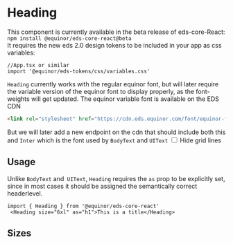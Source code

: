 
<Meta of={ComponentStories} />

# Heading
This component is currently available in the beta release of eds-core-React: <br />
`npm install @equinor/eds-core-react@beta` <br />
It requires the new eds 2.0 design tokens to be included in your app as css variables:
```tsx
//App.tsx or similar
import '@equinor/eds-tokens/css/variables.css'
```
`Heading` currently works with the regular equinor font, but will later require the variable version of the equinor font to display properly, as the font-weights will get updated.
The equinor variable font is available on the EDS CDN
```html
<link rel="stylesheet" href="https://cdn.eds.equinor.com/font/equinor-font-vf.css" />
```
But we will later add a new endpoint on the cdn that should include both this and `Inter` which is the font used by `BodyText` and `UIText`
<label className="hide-grid-lines">
  <input className="hide-grid-lines__input" type="checkbox" />
  <UIText className="sb-unstyled">Hide grid lines</UIText>
</label>
<Primary />
<Controls />

## Usage
Unlike `BodyText` and` UIText`, `Heading` requires the `as` prop to be explicitly set, since in most cases it should be assigned the semantically correct headerlevel.

```tsx
import { Heading } from '@equinor/eds-core-react'
 <Heading size="6xl" as="h1">This is a title</Heading>
```

## Sizes

<Canvas of={ComponentStories.Sizes} />
